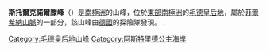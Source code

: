 {{coord|72|11|S|8|3|E|display=title}}

'''斯托爾克諾爾滕峰'''（{{lang-en|Storknolten Peak}}）是[[南極洲|南極洲]]的山峰，位於[[東部南極洲|東部南極洲]]的[[毛德皇后地|毛德皇后地]]，屬於[[菲爾希納山脈|菲爾希納山脈]]的一部分，該山峰由[[德國|德國]]的探險隊發現。
.

{{DEFAULTSORT:Storknolten Peak}}
[[Category:毛德皇后地山峰|Category:毛德皇后地山峰]]
[[Category:阿斯特里德公主海岸|Category:阿斯特里德公主海岸]]


{{PrincessAstridCoast-geo-stub}}